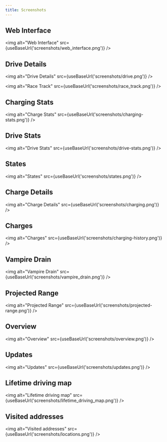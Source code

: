 ```yaml
---
title: Screenshots
---
```



## Web Interface

<img alt="Web Interface" src={useBaseUrl('screenshots/web_interface.png')} />

## Drive Details

<img alt="Drive Details" src={useBaseUrl('screenshots/drive.png')} />

<img alt="Race Track" src={useBaseUrl('screenshots/race_track.png')} />

## Charging Stats

<img alt="Charge Stats" src={useBaseUrl('screenshots/charging-stats.png')} />

## Drive Stats

<img alt="Drive Stats" src={useBaseUrl('screenshots/drive-stats.png')} />

## States

<img alt="States" src={useBaseUrl('screenshots/states.png')} />

## Charge Details

<img alt="Charge Details" src={useBaseUrl('screenshots/charging.png')} />

## Charges

<img alt="Charges" src={useBaseUrl('screenshots/charging-history.png')} />

## Vampire Drain

<img alt="Vampire Drain" src={useBaseUrl('screenshots/vampire_drain.png')} />

## Projected Range

<img alt="Projected Range" src={useBaseUrl('screenshots/projected-range.png')} />

## Overview

<img alt="Overview" src={useBaseUrl('screenshots/overview.png')} />

## Updates

<img alt="Updates" src={useBaseUrl('screenshots/updates.png')} />

## Lifetime driving map

<img alt="Lifetime driving map" src={useBaseUrl('screenshots/lifetime_driving_map.png')} />

## Visited addresses

<img alt="Visited addresses" src={useBaseUrl('screenshots/locations.png')} />
